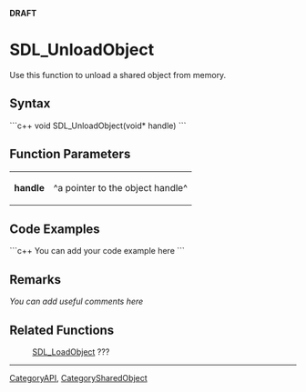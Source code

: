 <!-- pragma section-numbers off -->
<!-- pragma disable-camelcase -->
'''DRAFT'''

= SDL_UnloadObject =
Use this function to unload a shared object from memory.


== Syntax ==
```c++
void SDL_UnloadObject(void* handle)
```

== Function Parameters ==
{|
|'''handle'''
|^a pointer to the object handle^
|}

== Code Examples ==
```c++
You can add your code example here
```

== Remarks ==
''You can add useful comments here''

== Related Functions ==
:[[SDL_LoadObject]] ???

----
[[CategoryAPI]], [[CategorySharedObject]]
